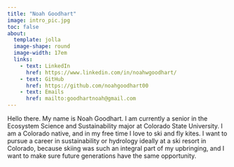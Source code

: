 ```yaml
---
title: "Noah Goodhart"
image: intro_pic.jpg
toc: false
about:
  template: jolla
  image-shape: round
  image-width: 17em
  links: 
    - text: LinkedIn
      href: https://www.linkedin.com/in/noahwgoodhart/ 
    - text: GitHub
      href: https://github.com/noahgoodhart00
    - text: Emails
      href: mailto:goodhartnoah@gmail.com
---
```


Hello there. My name is Noah Goodhart. I am currently a senior in the Ecosystem Science and Sustainability major at Colorado State University. I am a Colorado native, and in my free time I love to ski and fly kites. I want to pursue a career in sustainability or hydrology ideally at a ski resort in Colorado, because skiing was such an integral part of my upbringing, and I want to make sure future generations have the same opportunity.


